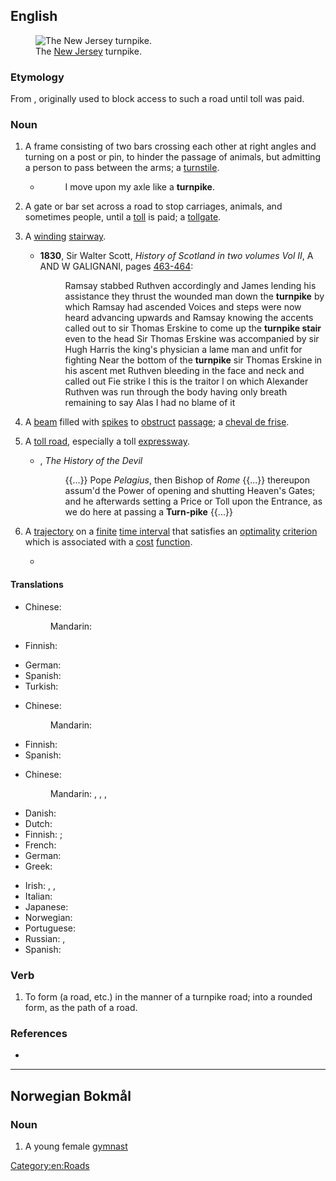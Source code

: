 ==English==
[[File:NewJerseyTurnpikeAerial.JPG|thumb|right|The [[New Jersey]] turnpike.]]

===Etymology===
From {{etyl|enm|en}} {{m|enm|turnpyke||spiked barrier across a road}}, originally used to block access to such a road until toll was paid.

===Noun===
{{en-noun}}

# A frame consisting of two bars crossing each other at right angles and turning on a post or pin, to hinder the passage of animals, but admitting a person to pass between the arms; a [[turnstile]].
#* {{rfdatek|en|Ben Jonson}}
#*: I move upon my axle like a '''turnpike'''.
# A gate or bar set across a road to stop carriages, animals, and sometimes people, until a [[toll]] is paid; a [[tollgate]].
# {{lb|en|Scotland}} A [[winding]] [[stairway]].
#* '''1830''', Sir Walter Scott, ''History of Scotland in two volumes Vol II'', A AND W GALIGNANI, pages [https://books.google.com/books?id=fGgKIe2qHOUC&lpg=PA463&dq=turnpike%20sir%20walter%20scott&pg=PA463#v=onepage&q=turnpike%20sir%20walter%20scott&f=false 463-464]:
#*: Ramsay stabbed Ruthven accordingly and James lending his assistance they thrust the wounded man down the '''turnpike''' by which Ramsay had ascended Voices and steps were now heard advancing upwards and Ramsay knowing the accents called out to sir Thomas Erskine to come up the '''turnpike stair''' even to the head Sir Thomas Erskine was accompanied by sir Hugh Harris the king's physician a lame man and unfit for fighting Near the bottom of the '''turnpike''' sir Thomas Erskine in his ascent met Ruthven bleeding in the face and neck and called out Fie strike I this is the traitor l on which Alexander Ruthven was run through the body having only breath remaining to say Alas I had no blame of it
# {{lb|en|military}} A [[beam]] filled with [[spike]]s to [[obstruct]] [[passage]]; a [[cheval de frise]].
# A [[toll road]], especially a toll [[expressway]].
#* {{rfdatek|en|Daniel Defoe}}, ''The History of the Devil''
#*: {{...}} Pope ''Pelagius'', then Bishop of ''Rome'' {{...}} thereupon assum'd the Power of opening and shutting Heaven's Gates; and he afterwards setting a Price or Toll upon the Entrance, as we do here at passing a '''Turn-pike''' {{...}}
# {{lb|en|mathematical economics}} A [[trajectory]] on a [[finite]] [[time interval]] that satisfies an [[optimality]] [[criterion]] which is associated with a [[cost]] [[function]].
#* {{quote-book|en|year=2006|title=Turnpike Properties in the Calculus of Variations and Optimal Control |author=Alexander J. Zaslavski  |page= |ISBN=0387281541 |passage=In the monograph we discuss a number of results concerning '''turnpike''' properties in the calculus of variations and optimal control which were obtained by the author in the last ten years. }}

====Translations====
{{trans-top|frame consisting of two bars crossing each other at right angles}}
* Chinese:
*: Mandarin: {{t-needed|cmn}}
* Finnish: {{t|fi|pyöröportti}}
{{trans-mid}}
* German: {{t|de|Drehschranke|f}}
* Spanish: {{t-needed|es}}
* Turkish: {{t+|tr|turnike}}
{{trans-bottom}}

{{trans-see|gate or bar set across a road to stop traffic|tollgate}}

{{trans-top|winding stairway}}
* Chinese:
*: Mandarin: {{t-needed|cmn}}
{{trans-mid}}
* Finnish: {{t|fi|kierreportaat|p}}
* Spanish: {{t-needed|es}}
{{trans-bottom}}

{{trans-see|military: beam with spikes|cheval de frise}}

{{trans-top|toll road}}
* Chinese:
*: Mandarin: {{t|cmn|[[收費]][[道路]]|sc=Hani}}, {{t|cmn|[[收费]][[道路]]|tr=shōufèi dàolù|sc=Hani}}, {{t|cmn|[[收費]][[公路]]|sc=Hani}}, {{t|cmn|[[收费]][[公路]]|tr=shōufèi gōnglù|sc=Hani}}
* Danish: {{t|da|betalingsvej|c}}
* Dutch: {{t+|nl|tolweg|m}}
* Finnish: {{t|fi|[[maksullinen]] [[tie]]}} {{qualifier|road}}; {{t|fi|maksullinen [[moottoritie]]}} {{qualifier|freeway}}
* French: {{t|fr|route à péage|f}}
* German: {{t+|de|Mautstraße|f}}
* Greek: {{t+|el|διόδια|n-p}}
{{trans-mid}}
* Irish: {{t|ga|bóthar dola|m}}, {{t|ga|bóthar paidhce|m}}, {{t|ga|paidhc|f}}
* Italian: {{t+|it|autostrada|f}}
* Japanese: {{t|ja|有料道路|tr=ゆうりょうどうろ, yūryō dōro|sc=Jpan}}
* Norwegian: {{t|no|bomvei|m}}
* Portuguese: {{t+|pt|rodovia|f}}
* Russian: {{t|ru|[[платный|пла́тная]] [[доро́га]]|f}}, {{t|ru|[[платный|пла́тная]] [[автомобильный|автомоби́льная]] [[доро́га]]|f}}
* Spanish: {{t-needed|es}}
{{trans-bottom}}

===Verb===
{{en-verb|turnpik}}

# To form (a road, etc.) in the manner of a turnpike road; into a rounded form, as the path of a road.
#: {{rfquotek|en|Knowles}}

===References===
* {{R:OneLook}}

[[Category:en:Roads]]

----

==Norwegian Bokmål==

===Noun===
{{nb-noun-c}}

# A young female [[gymnast]]